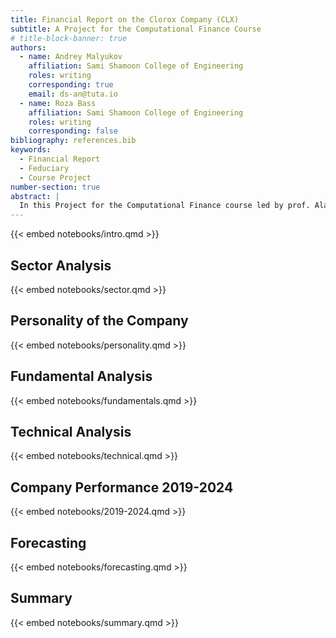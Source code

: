 ```yaml
---
title: Financial Report on the Clorox Company (CLX)
subtitle: A Project for the Computational Finance Course
# title-block-banner: true
authors:
  - name: Andrey Malyukov
    affiliation: Sami Shamoon College of Engineering
    roles: writing
    corresponding: true
    email: ds-an@tuta.io
  - name: Roza Bass
    affiliation: Sami Shamoon College of Engineering
    roles: writing
    corresponding: false
bibliography: references.bib
keywords:
  - Financial Report
  - Feduciary
  - Course Project
number-section: true
abstract: |
  In this Project for the Computational Finance course led by prof. Alan Solomon at the Sami Shamoon College of Engineering, we aim to demonstrate basic understanding of the course material by writing a guide for the feduciary on how to provide guidance for investors using the tools of computational finance.
---
```


{{< embed notebooks/intro.qmd >}}

## Sector Analysis

<!-- https://alphaarchitect.com/2020/01/visualization-sector-trends-with-r-code/ -->

{{< embed notebooks/sector.qmd >}}

## Personality of the Company
{{< embed notebooks/personality.qmd >}}

## Fundamental Analysis
{{< embed notebooks/fundamentals.qmd >}}

## Technical Analysis
{{< embed notebooks/technical.qmd >}}

## Company Performance 2019-2024
{{< embed notebooks/2019-2024.qmd >}}

## Forecasting
{{< embed notebooks/forecasting.qmd >}}

## Summary
{{< embed notebooks/summary.qmd >}}
